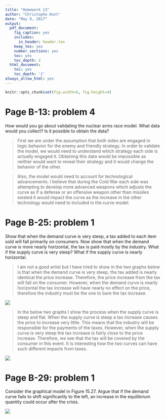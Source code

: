 ```yaml
---
title: "Homework 13"
author: "Christophe Hunt"
date: "May 8, 2017"
output:
  pdf_document:
    fig_caption: yes
    includes:
      in_header: header.tex
    keep_tex: yes
    number_sections: yes
    toc: yes
    toc_depth: 2
  html_document:
    toc: yes
    toc_depth: '2'
always_allow_html: yes
---
```


```r
knitr::opts_chunk$set(fig.width=6, fig.height=4) 
```

\newpage

# Page B-13: problem 4
How would you go about validating the nuclear arms race model. What data would you collect? Is it possible to obtain the data?

> First we are under the assumption that both sides are engaged in logic behavior for the enemy and friendly strategy. In order to validate the model, we would need to understand which strategy each side is actually engaged it. Obtaining this data would be impossible as neither would want to reveal their strategy and it would change the behavior of the other. 

> Also, the model would need to account for technological advancements. I believe that during the Cold War each side was attempting to develop more advanced weapons which adjusts the curve as if a defense or an offensive weapon other than missiles existed it would impact the curve as the increase in the other technology would need to included in the curve model. 

\newpage

# Page B-25: problem 1
Show that when the demand curve is very steep, a tax added to each item sold will fall primarily on consumers. Now show that when the demand curve is more nearly horizontal, the tax is paid mostly by the industry. What if the supply curve is very steep? What if the supply curve is nearly horizontal. 

> I am not a good artist but I have tried to show in the two graphs below is that when the demand curve is very steep, the tax added is nearly identical the price increase. Therefore, the price increase from the tax will fall on the consumer. However, when the demand curve is nearly horizontal the tax increase will have nearly no effect on the price, therefore the industry must be the one to bare the tax increase. 

![](https://raw.githubusercontent.com/ChristopheHunt/MSDA---Coursework/master/Data%20609/Homework%2013/Demand_Curve.jpg)

\newpage

> In the below two graphs I show the process when the supply curve is steep and flat. When the supply curve is steep a tax increase causes the price to increase very little. This means that the industry will be responsible for the payments of the taxes. However, when the supply curve is very steep the tax increase is fairly close to the price increase. Therefore, we see that the tax will be covered by the consumer in this event. It is interesting how the two curves can have such different impacts from taxes. 

![](https://raw.githubusercontent.com/ChristopheHunt/MSDA---Coursework/master/Data%20609/Homework%2013/Supply_Curve.jpg)


# Page B-29: problem 1

Consider the graphical model in Figure 15.27. Argue that if the demand curve fails to shift significantly to the left, an increase in the equilibrium quantity could occur after the crisis.

![](https://raw.githubusercontent.com/ChristopheHunt/MSDA---Coursework/master/Data%20609/Homework%2013/figure_15.27.PNG)

> 

